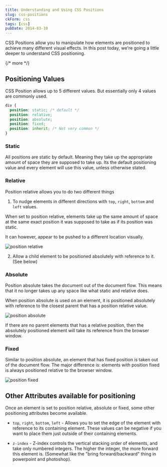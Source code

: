 ```yaml
---
title: Understanding and Using CSS Positions
slug: css-positions
ckForm: css
tags: [css]
pubDate: 2014-03-10
---
```


CSS Positions allow you to manipulate how elements are positioned to achieve many different visual effects. In this post today, we're going a little deeper to understand CSS positioning.

{/* more */}

## Positioning Values

CSS Position allows up to 5 different values. But essentially only 4 values are commonly used.

```css
div {
  position: static; /* default */
  position: relative;
  position: absolute;
  position: fixed;
  position: inherit; /* Not very common */
}
```

### Static

All positions are static by default. Meaning they take up the appropriate amount of space they are supposed to take up. Its the default positioning value and every element will use this value, unless otherwise stated.

### Relative

Position relative allows you to do two different things

1. To nudge elements in different directions with `top`, `right`, `bottom` and `left` values.

When set to position relative, elements take up the same amount of space at the same exact position it was supposed to take as if its position was static.

It can however, appear to be pushed to a different location visually.

<Image src="/assets/2014/03/posr.jpg" alt="position relative" />

2. Allow a child element to be positioned absolutely with reference to it. (See below)

### Absolute

Position absolute takes the document out of the document flow. This means that it no longer takes up any space like what static and relative does.

When position absolute is used on an element, it is positioned absolutely with reference to the closest parent that has a position relative value.

<Image src="/assets/2014/03/posa.jpg" alt="position absolute" />

If there are no parent elements that has a relative position, then the absolutely
positioned element will take its reference from the browser window.

### Fixed

Similar to position absolute, an element that has fixed position is taken out of the document flow. The major difference is: elements with position fixed is always positioned relative to the browser window.

<Image src="/assets/2014/03/posf.jpg" alt="position fixed" />

## Other Attributes available for positioning

Once an element is set to position relative, absolute or fixed, some other positioning attributes become available.

- `top`, `right`, `bottom`, `left` - Allows you to set the edge of the element with reference to its containing element. These values can be negative if you want to place them just outside of their containing elements.

- `z-index` - Z-index controls the vertical stacking order of elements, and take only numbered integers. The higher the integer, the more forward this element is. (Somewhat like the "bring forward/backward" thing in powerpoint and photoshop).
